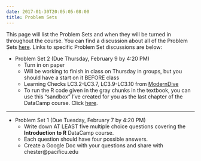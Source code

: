 ```yaml
---
date: 2017-01-30T20:05:05-08:00
title: Problem Sets
---
```


This page will list the Problem Sets and when they will be turned in throughout the course.  You can find a discussion about all of the Problem Sets [here](http://ismayc.github.io/soc301_s2017/ps-key/index.html).  Links to specific Problem Set discussions are below:

- Problem Set 2 (Due Thursday, February 9 by 4:20 PM)
    - Turn in on paper
    - Will be working to finish in class on Thursday in groups, but you should have a start on it BEFORE class
    - Learning Checks LC3.2-LC3.7, LC3.9-LC3.10 from [ModernDive](https://ismayc.github.io/moderndiver-book/3-tidy.html)
    - To run the R code given in the gray chunks in the textbook, you can use this "sandbox" I've created for you as the last chapter of the DataCamp course.  Click [here](https://campus.datacamp.com/courses/effective-data-storytelling-using-the-tidyverse/8864?ex=1).

***

- Problem Set 1 (Due Tuesday, February 7 by 4:20 PM)
    - Write down AT LEAST five multiple choice questions covering the **Introduction to R**
DataCamp course.  
    - Each question should have four possible answers.
    - Create a Google Doc with your questions and share with chester@pacificu.edu